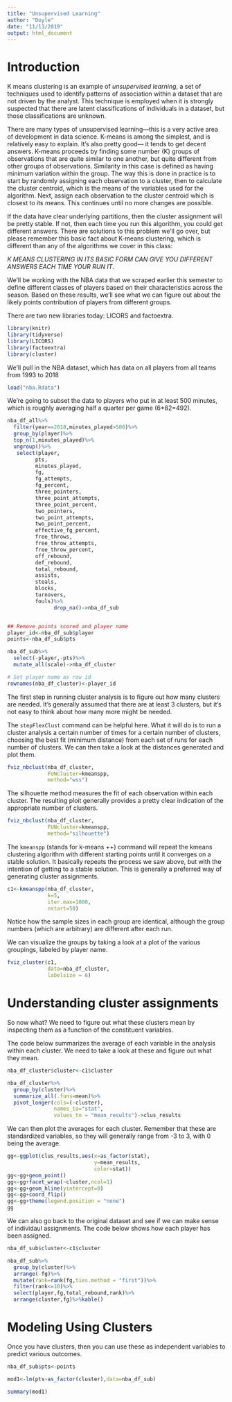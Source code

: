 ```yaml
---
title: "Unsupervised Learning"
author: "Doyle"
date: "11/13/2019"
output: html_document
---
```


# Introduction

K means clustering is an example of *unsupervised learning*, a set of techniques used to identify patterns of association within a dataset that are not driven by the analyst. This technique is employed when it is strongly suspected that there are latent classifications of individuals in a dataset, but those classifications are unknown. 

There are many types of unsupervised learning---this is a very active area of development in data science. K-means is among the simplest, and is relatively easy to explain. It's also pretty good--- it tends to get decent answers. K-means proceeds by finding some number (K) groups of observations that are quite similar to one another, but quite different from other groups of observations. Similarity in this case is defined as having minimum variation within the group. The way this is done in practice is to start by randomly assigning each observation to a cluster, then to calculate the cluster centroid, which is the means of the variables used for the algorithm. Next, assign each observation to the cluster centroid which is closest to its means. This continues until no more changes are possible. 

If the data have clear underlying partitions, then the cluster assignment will be pretty stable. If not, then each time you run this algorithm, you could get different answers. There are solutions to this problem we'll go over, but please remember this basic fact about K-means clustering, which is different than any of the algorithms we cover in this class:

*K MEANS CLUSTERING IN ITS BASIC FORM CAN GIVE YOU DIFFERENT ANSWERS EACH TIME YOUR RUN IT*.

We'll be working with the NBA data that we scraped earlier this semester to define different classes of players based on their characteristics across the season. Based on these results, we'll see what we can figure out about the likely points contribution of players from different groups. 

There are two new libraries today: LICORS and factoextra. 

```r
library(knitr)
library(tidyverse)
library(LICORS)
library(factoextra)
library(cluster)

```

We'll pull in the NBA dataset, which has data on all players from all teams from 1993 to 2018
```r
load("nba.Rdata")
```


We're going to subset the data to players who put in at least 500 minutes, which is roughly averaging half a quarter per game (6*82=492). 
```r

nba_df_all%>%
  filter(year==2018,minutes_played>500)%>%
  group_by(player)%>%
  top_n(1,minutes_played)%>%
  ungroup()%>%
   select(player,
         pts,
         minutes_played,
         fg,
         fg_attempts,
         fg_percent,
         three_pointers,
         three_point_attempts,
         three_point_percent,
         two_pointers,
         two_point_attempts,
         two_point_percent,
         effective_fg_percent,
         free_throws,
         free_throw_attempts,
         free_throw_percent,
         off_rebound,
         def_rebound,
         total_rebound,
         assists,
         steals,
         blocks,
         turnovers,
         fouls)%>%
               drop_na()->nba_df_sub


## Remove points scored and player name
player_id<-nba_df_sub$player
points<-nba_df_sub$pts

nba_df_sub%>%
  select(-player,-pts)%>%
  mutate_all(scale)->nba_df_cluster

# Set player name as row id
rownames(nba_df_cluster)<-player_id
```


The first step in running cluster analysis is to figure out how many clusters are needed. It's generally assumed that there are at least 3 clusters, but it's not easy to think about how many more might be needed.

The `stepFlexClust` command can be helpful here. What it will do is to run a cluster analysis a certain number of times for a certain number of clusters, choosing the best fit (minimum distance) from each set of runs for each number of clusters. We can then take a look at the distances generated and plot them. 


```r
fviz_nbclust(nba_df_cluster,
             FUNcluster=kmeanspp,
             method="wss")
```

The silhouette method measures the fit of each observation within each cluster. The resulting ploit generally provides a pretty clear indication of the appropriate number of clusters. 

```r
fviz_nbclust(nba_df_cluster,
             FUNcluster=kmeanspp,
             method="silhouette")
```


The `kmeanspp` (stands for k-means ++) command will repeat the kmeans clustering algorithm with different starting points until it converges on a stable solution. It basically repeats the process we saw above, but with the intention of getting to a stable solution. This is generally a preferred way of generating cluster assignments. 

```r
c1<-kmeanspp(nba_df_cluster,
             k=5,
             iter.max=1000,
             nstart=50)
```


Notice how the sample sizes in each group are identical, although the group numbers (which are arbitrary) are different after each run. 

We can visualize the groups by taking a look at a plot of the various groupings, labeled by player name. 
```r
fviz_cluster(c1,
             data=nba_df_cluster,
             labelsize = 6)
```


# Understanding cluster assignments

So now what? We need to figure out what these clusters mean by inspecting them as a function of the constituent variables. 

The code below summarizes the average of each variable in the analysis within each cluster. We need to take a look at these and figure out what they mean. 

```r
nba_df_cluster$cluster<-c1$cluster

nba_df_cluster%>%
  group_by(cluster)%>%
  summarize_all(.funs=mean)%>%
  pivot_longer(cols=(-cluster),
               names_to="stat",
               values_to = "mean_results")->clus_results
```


We can then plot the averages for each cluster. Remember that these are standardized variables, so they will generally range from -3 to 3, with 0 being the average. 

```r
gg<-ggplot(clus_results,aes(x=as_factor(stat),
                            y=mean_results,
                            color=stat))
gg<-gg+geom_point()
gg<-gg+facet_wrap(~cluster,ncol=1)
gg<-gg+geom_hline(yintercept=0)
gg<-gg+coord_flip()
gg<-gg+theme(legend.position = "none")
gg
```

We can also go back to the original dataset and see if we can make sense of individaul assignments. The code below shows how each player has been assigned. 

```r
nba_df_sub$cluster<-c1$cluster

nba_df_sub%>%
  group_by(cluster)%>%
  arrange(-fg)%>%
  mutate(rank=rank(fg,ties.method = "first"))%>%
  filter(rank<=10)%>%
  select(player,fg,total_rebound,rank)%>%
  arrange(cluster,fg)%>%kable()


```

# Modeling Using Clusters

Once you have clusters, then you can use these as independent variables to predict various outcomes.

```r
nba_df_sub$pts<-points

mod1<-lm(pts~as_factor(cluster),data=nba_df_sub)

summary(mod1)

```

